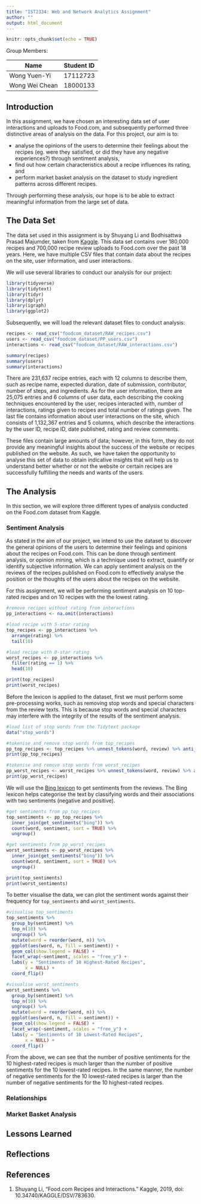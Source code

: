 ```yaml
---
title: "IST2334: Web and Network Analytics Assignment"
author: ""
output: html_document
---
```


```r
knitr::opts_chunk$set(echo = TRUE)
```

Group Members:

Name            | Student ID
----------------|------------
Wong Yuen-Yi    | 17112723
Wong Wei Chean  | 18000133


## Introduction

In this assignment, we have chosen an interesting data set of user interactions and uploads to Food.com, and subsequently performed three distinctive areas of analysis on the data. For this project, our aim is to:

* analyse the opinions of the users to determine their feelings about the recipes (eg. were they satisfied, or did they have any negative experiences?) through sentiment analysis,
* find out how certain characteristics about a recipe influences its rating, and
* perform market basket analysis on the dataset to study ingredient patterns across different recipes. 

Through performing these analysis, our hope is to be able to extract meaningful information from the large set of data. 

## The Data Set

The data set used in this assignment is by Shuyang Li and Bodhisattwa Prasad Majumder, taken from [Kaggle](https://www.kaggle.com/shuyangli94/food-com-recipes-and-user-interactions?select=PP_recipes.csv). This data set contains over 180,000 recipes and 700,000 recipe review uploads to Food.com over the past 18 years. Here, we have multiple CSV files that contain data about the recipes on the site, user information, and user interactions. 

We will use several libraries to conduct our analysis for our project:

```r
library(tidyverse)
library(tidytext)
library(tidyr)
library(dplyr)
library(igraph)
library(ggplot2)
```

Subsequently, we will load the relevant dataset files to conduct analysis:

```r
recipes <- read_csv("foodcom_dataset/RAW_recipes.csv")
users <- read_csv("foodcom_dataset/PP_users.csv")
interactions <- read_csv("foodcom_dataset/RAW_interactions.csv")
```

```r
summary(recipes)
summary(users)
summary(interactions)
```

There are 231,637 recipe entries, each with 12 columns to describe them, such as recipe name, expected duration, date of submission, contributor, number of steps, and ingredients. As for the user information, there are 25,075 entries and 6 columns of user data, each describing the cooking techniques encountered by the user, recipes interacted with, number of interactions, ratings given to recipes and total number of ratings given. The last file contains information about user interactions on the site, which consists of 1,132,367 entries and 5 columns, which describe the interactions by the user ID, recipe ID, date published, rating and review comments. 

These files contain large amounts of data; however, in this form, they do not provide any meaningful insights about the success of the website or recipes published on the website. As such, we have taken the opportunity to analyse this set of data to obtain indicative insights that will help us to understand better whether or not the website or certain recipes are successfully fulfilling the needs and wants of the users.

## The Analysis

In this section, we will explore three different types of analysis conducted on the Food.com dataset from Kaggle. 

### Sentiment Analysis

As stated in the aim of our project, we intend to use the dataset to discover the general opinions of the users to determine their feelings and opinions about the recipes on Food.com. This can be done through sentiment analysis, or opinion mining, which is a technique used to extract, quantify or identify subjective information. We can apply sentiment analysis on the reviews of the recipes published on Food.com to effectively analyse the position or the thoughts of the users about the recipes on the website.

For this assignment, we will be performing sentiment analysis on 10 top-rated recipes and on 10 recipes with the the lowest rating. 

```r
#remove recipes without rating from interactions
pp_interactions <- na.omit(interactions)

#load recipe with 5-star rating
top_recipes <- pp_interactions %>%
  arrange(rating) %>%
  tail(10)

#load recipe with 0-star rating
worst_recipes <- pp_interactions %>%
  filter(rating == 1) %>%
  head(10)

print(top_recipes)
print(worst_recipes)
```

Before the lexicon is applied to the dataset, first we must perform some pre-processing works, such as removing stop words and special characters from the review texts. This is because stop words and special characters may interfere with the integrity of the results of the sentiment analysis. 

```r
#load list of stop words from the Tidytext package
data("stop_words")

#tokenise and remove stop words from top_recipes
pp_top_recipes <- top_recipes %>% unnest_tokens(word, review) %>% anti_join(stop_words) %>% 
print(pp_top_recipes)

#tokenise and remove stop words from worst_recipes
pp_worst_recipes <- worst_recipes %>% unnest_tokens(word, review) %>% anti_join(stop_words)
print(pp_worst_recipes)
```

We will use the [Bing lexicon](https://www.cs.uic.edu/~liub/FBS/sentiment-analysis.html) to get sentiments from the reviews. The Bing lexicon helps categorise the text by classifying words and their associations with two sentiments (negative and positive).

```r
#get sentiments from pp_top_recipes
top_sentiments <- pp_top_recipes %>% 
  inner_join(get_sentiments("bing")) %>%
  count(word, sentiment, sort = TRUE) %>%
  ungroup()

#get sentiments from pp_worst_recipes
worst_sentiments <- pp_worst_recipes %>%
  inner_join(get_sentiments("bing")) %>%
  count(word, sentiment, sort = TRUE) %>%
  ungroup()

print(top_sentiments)
print(worst_sentiments)
```

To better visualise the data, we can plot the sentiment words against their frequency for `top_sentiments` and `worst_sentiments`. 

```r
#visualise top_sentiments
top_sentiments %>%
  group_by(sentiment) %>%
  top_n(10) %>%
  ungroup() %>%
  mutate(word = reorder(word, n)) %>%
  ggplot(aes(word, n, fill = sentiment)) + 
  geom_col(show.legend = FALSE) +
  facet_wrap(~sentiment, scales = "free_y") +
  labs(y = "Sentiments of 10 Highest-Rated Recipes",
       x = NULL) +
  coord_flip()

#visualise worst_sentiments
worst_sentiments %>%
  group_by(sentiment) %>%
  top_n(10) %>%
  ungroup() %>%
  mutate(word = reorder(word, n)) %>%
  ggplot(aes(word, n, fill = sentiment)) + 
  geom_col(show.legend = FALSE) +
  facet_wrap(~sentiment, scales = "free_y") +
  labs(y = "Sentiments of 10 Lowest-Rated Recipes",
       x = NULL) +
  coord_flip()
```

From the above, we can see that the number of positive sentiments for the 10 highest-rated recipes is much larger than the number of positive sentiments for the 10 lowest-rated recipes. In the same manner, the number of negative sentiments for the 10 lowest-rated recipes is larger than the number of negative sentiments for the 10 highest-rated recipes.

### Relationships



### Market Basket Analysis



## Lessons Learned



## Reflections


## References 

1. Shuyang Li, “Food.com Recipes and Interactions.” Kaggle, 2019, doi: 10.34740/KAGGLE/DSV/783630.
